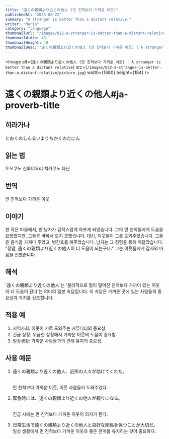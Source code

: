 ```yaml
---
title: "遠くの親類より近くの他人 (먼 친척보다 가까운 이웃)"
publishedAt: "2023-08-22"
summary: "A stranger is better than a distant relative."
writer: "Maria"
category: "language"
thumbnailUrl: "/images/022-a-stranger-is-better-than-a-distant-relative/picture.jpg"
thumbnailWidth: 48
thumbnailHeight: 48
thumbnailDesc: "遠くの親類より近くの他人 (먼 친척보다 가까운 이웃) | A stranger is better than a distant relative"
---
```


<Image
  alt={`遠くの親類より近くの他人 (먼 친척보다 가까운 이웃) | A stranger is better than a distant relative`}
  src={`/images/022-a-stranger-is-better-than-a-distant-relative/picture.jpg`}
  width={1680}
  height={184}
/>

# 遠くの親類より近くの他人#ja-proverb-title

## 히라가나

とおくのしんるいよりちかくのたにん

## 읽는 법

토오쿠노 신루이요리 치카쿠노 타닌

## 번역

먼 친척보다 가까운 이웃

## 이야기

한 작은 마을에서, 한 남자가 갑작스럽게 아프게 되었습니다. 그의 먼 친척들에게 도움을 요청했지만, 그들은 바빠서 오지 못했습니다. 대신, 이웃들이 그를 도와주었습니다. 그들은 음식을 가져다 주었고, 병간호를 해주었습니다. 남자는 그 경험을 통해 깨달았습니다. "정말, 遠くの親類より近くの他人이 더 도움이 되는구나." 그는 이웃들에게 감사의 마음을 전했습니다.

## 해석

'遠くの親類より近くの他人'는 '물리적으로 멀리 떨어진 친척보다 가까이 있는 이웃이 더 도움이 된다'는 의미의 일본 속담입니다. 이 속담은 가까운 곳에 있는 사람들의 중요성과 가치를 강조합니다.

## 적용 예

1. 지역사회: 이웃이 서로 도와주는 커뮤니티의 중요성.
2. 긴급 상황: 위급한 상황에서 가까운 이웃의 도움이 중요함.
3. 일상생활: 가까운 사람들과의 관계 유지의 중요성.

## 사용 예문

1. 遠くの親類より近くの他人、近所の人々が助けてくれた。

   <br /> 먼 친척보다 가까운 이웃, 이웃 사람들이 도와주었다.

2. 緊急時には、遠くの親類より近くの他人が頼りになる。

   <br /> 긴급 시에는 먼 친척보다 가까운 이웃이 의지가 된다.

3. 日常生活で遠くの親類より近くの他人と良好な関係を保つことが大切だ。
   <br /> 일상 생활에서 먼 친척보다 가까운 이웃과 좋은 관계를 유지하는 것이
   중요하다.
